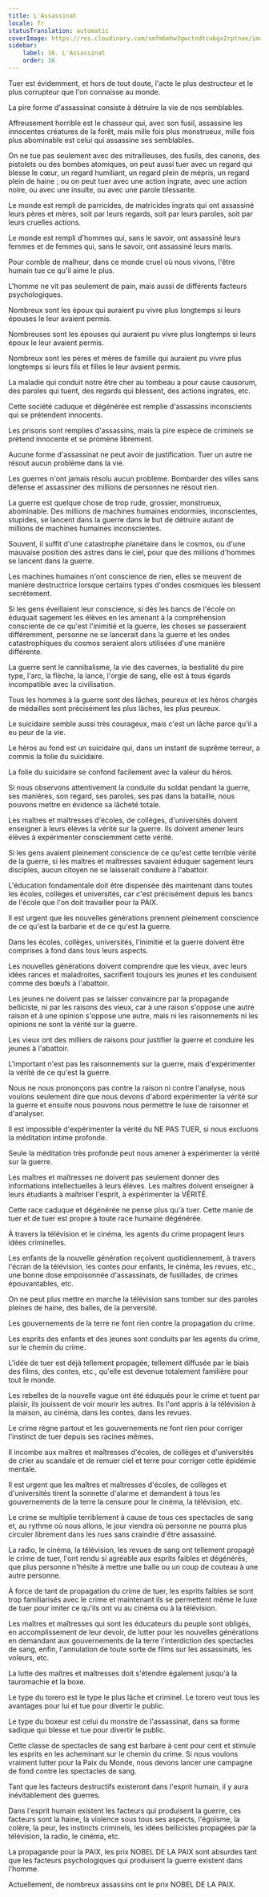 ```yaml
---
title: L'Assassinat
locale: fr
statusTranslation: automatic
coverImage: https://res.cloudinary.com/xmfm6mhw3gwctndtcubgx2rptnae/image/upload/v1740337243/small_cover_educacion_fundamental_a051170f1c.webp
sidebar:
    label: 16. L'Assassinat
    order: 16
---
```

Tuer est évidemment, et hors de tout doute, l'acte le plus destructeur et le plus corrupteur que l'on connaisse au monde.

La pire forme d'assassinat consiste à détruire la vie de nos semblables.

Affreusement horrible est le chasseur qui, avec son fusil, assassine les innocentes créatures de la forêt, mais mille fois plus monstrueux, mille fois plus abominable est celui qui assassine ses semblables.

On ne tue pas seulement avec des mitrailleuses, des fusils, des canons, des pistolets ou des bombes atomiques, on peut aussi tuer avec un regard qui blesse le cœur, un regard humiliant, un regard plein de mépris, un regard plein de haine ; ou on peut tuer avec une action ingrate, avec une action noire, ou avec une insulte, ou avec une parole blessante.

Le monde est rempli de parricides, de matricides ingrats qui ont assassiné leurs pères et mères, soit par leurs regards, soit par leurs paroles, soit par leurs cruelles actions.

Le monde est rempli d'hommes qui, sans le savoir, ont assassiné leurs femmes et de femmes qui, sans le savoir, ont assassiné leurs maris.

Pour comble de malheur, dans ce monde cruel où nous vivons, l'être humain tue ce qu'il aime le plus.

L'homme ne vit pas seulement de pain, mais aussi de différents facteurs psychologiques.

Nombreux sont les époux qui auraient pu vivre plus longtemps si leurs épouses le leur avaient permis.

Nombreuses sont les épouses qui auraient pu vivre plus longtemps si leurs époux le leur avaient permis.

Nombreux sont les pères et mères de famille qui auraient pu vivre plus longtemps si leurs fils et filles le leur avaient permis.

La maladie qui conduit notre être cher au tombeau a pour cause causorum, des paroles qui tuent, des regards qui blessent, des actions ingrates, etc.

Cette société caduque et dégénérée est remplie d'assassins inconscients qui se prétendent innocents.

Les prisons sont remplies d'assassins, mais la pire espèce de criminels se prétend innocente et se promène librement.

Aucune forme d'assassinat ne peut avoir de justification. Tuer un autre ne résout aucun problème dans la vie.

Les guerres n'ont jamais résolu aucun problème. Bombarder des villes sans défense et assassiner des millions de personnes ne résout rien.

La guerre est quelque chose de trop rude, grossier, monstrueux, abominable. Des millions de machines humaines endormies, inconscientes, stupides, se lancent dans la guerre dans le but de détruire autant de millions de machines humaines inconscientes.

Souvent, il suffit d'une catastrophe planétaire dans le cosmos, ou d'une mauvaise position des astres dans le ciel, pour que des millions d'hommes se lancent dans la guerre.

Les machines humaines n'ont conscience de rien, elles se meuvent de manière destructrice lorsque certains types d'ondes cosmiques les blessent secrètement.

Si les gens éveillaient leur conscience, si dès les bancs de l'école on éduquait sagement les élèves en les amenant à la compréhension consciente de ce qu'est l'inimitié et la guerre, les choses se passeraient différemment, personne ne se lancerait dans la guerre et les ondes catastrophiques du cosmos seraient alors utilisées d'une manière différente.

La guerre sent le cannibalisme, la vie des cavernes, la bestialité du pire type, l'arc, la flèche, la lance, l'orgie de sang, elle est à tous égards incompatible avec la civilisation.

Tous les hommes à la guerre sont des lâches, peureux et les héros chargés de médailles sont précisément les plus lâches, les plus peureux.

Le suicidaire semble aussi très courageux, mais c'est un lâche parce qu'il a eu peur de la vie.

Le héros au fond est un suicidaire qui, dans un instant de suprême terreur, a commis la folie du suicidaire.

La folie du suicidaire se confond facilement avec la valeur du héros.

Si nous observons attentivement la conduite du soldat pendant la guerre, ses manières, son regard, ses paroles, ses pas dans la bataille, nous pouvons mettre en évidence sa lâcheté totale.

Les maîtres et maîtresses d'écoles, de collèges, d'universités doivent enseigner à leurs élèves la vérité sur la guerre. Ils doivent amener leurs élèves à expérimenter consciemment cette vérité.

Si les gens avaient pleinement conscience de ce qu'est cette terrible vérité de la guerre, si les maîtres et maîtresses savaient éduquer sagement leurs disciples, aucun citoyen ne se laisserait conduire à l'abattoir.

L'éducation fondamentale doit être dispensée dès maintenant dans toutes les écoles, collèges et universités, car c'est précisément depuis les bancs de l'école que l'on doit travailler pour la PAIX.

Il est urgent que les nouvelles générations prennent pleinement conscience de ce qu'est la barbarie et de ce qu'est la guerre.

Dans les écoles, collèges, universités, l'inimitié et la guerre doivent être comprises à fond dans tous leurs aspects.

Les nouvelles générations doivent comprendre que les vieux, avec leurs idées rances et maladroites, sacrifient toujours les jeunes et les conduisent comme des bœufs à l'abattoir.

Les jeunes ne doivent pas se laisser convaincre par la propagande belliciste, ni par les raisons des vieux, car à une raison s'oppose une autre raison et à une opinion s'oppose une autre, mais ni les raisonnements ni les opinions ne sont la vérité sur la guerre.

Les vieux ont des milliers de raisons pour justifier la guerre et conduire les jeunes à l'abattoir.

L'important n'est pas les raisonnements sur la guerre, mais d'expérimenter la vérité de ce qu'est la guerre.

Nous ne nous prononçons pas contre la raison ni contre l'analyse, nous voulons seulement dire que nous devons d'abord expérimenter la vérité sur la guerre et ensuite nous pouvons nous permettre le luxe de raisonner et d'analyser.

Il est impossible d'expérimenter la vérité du NE PAS TUER, si nous excluons la méditation intime profonde.

Seule la méditation très profonde peut nous amener à expérimenter la vérité sur la guerre.

Les maîtres et maîtresses ne doivent pas seulement donner des informations intellectuelles à leurs élèves. Les maîtres doivent enseigner à leurs étudiants à maîtriser l'esprit, à expérimenter la VÉRITÉ.

Cette race caduque et dégénérée ne pense plus qu'à tuer. Cette manie de tuer et de tuer est propre à toute race humaine dégénérée.

À travers la télévision et le cinéma, les agents du crime propagent leurs idées criminelles.

Les enfants de la nouvelle génération reçoivent quotidiennement, à travers l'écran de la télévision, les contes pour enfants, le cinéma, les revues, etc., une bonne dose empoisonnée d'assassinats, de fusillades, de crimes épouvantables, etc.

On ne peut plus mettre en marche la télévision sans tomber sur des paroles pleines de haine, des balles, de la perversité.

Les gouvernements de la terre ne font rien contre la propagation du crime.

Les esprits des enfants et des jeunes sont conduits par les agents du crime, sur le chemin du crime.

L'idée de tuer est déjà tellement propagée, tellement diffusée par le biais des films, des contes, etc., qu'elle est devenue totalement familière pour tout le monde.

Les rebelles de la nouvelle vague ont été éduqués pour le crime et tuent par plaisir, ils jouissent de voir mourir les autres. Ils l'ont appris à la télévision à la maison, au cinéma, dans les contes, dans les revues.

Le crime règne partout et les gouvernements ne font rien pour corriger l'instinct de tuer depuis ses racines mêmes.

Il incombe aux maîtres et maîtresses d'écoles, de collèges et d'universités de crier au scandale et de remuer ciel et terre pour corriger cette épidémie mentale.

Il est urgent que les maîtres et maîtresses d'écoles, de collèges et d'universités tirent la sonnette d'alarme et demandent à tous les gouvernements de la terre la censure pour le cinéma, la télévision, etc.

Le crime se multiplie terriblement à cause de tous ces spectacles de sang et, au rythme où nous allons, le jour viendra où personne ne pourra plus circuler librement dans les rues sans craindre d'être assassiné.

La radio, le cinéma, la télévision, les revues de sang ont tellement propagé le crime de tuer, l'ont rendu si agréable aux esprits faibles et dégénérés, que plus personne n'hésite à mettre une balle ou un coup de couteau à une autre personne.

À force de tant de propagation du crime de tuer, les esprits faibles se sont trop familiarisés avec le crime et maintenant ils se permettent même le luxe de tuer pour imiter ce qu'ils ont vu au cinéma ou à la télévision.

Les maîtres et maîtresses qui sont les éducateurs du peuple sont obligés, en accomplissement de leur devoir, de lutter pour les nouvelles générations en demandant aux gouvernements de la terre l'interdiction des spectacles de sang, enfin, l'annulation de toute sorte de films sur les assassinats, les voleurs, etc.

La lutte des maîtres et maîtresses doit s'étendre également jusqu'à la tauromachie et la boxe.

Le type du torero est le type le plus lâche et criminel. Le torero veut tous les avantages pour lui et tue pour divertir le public.

Le type du boxeur est celui du monstre de l'assassinat, dans sa forme sadique qui blesse et tue pour divertir le public.

Cette classe de spectacles de sang est barbare à cent pour cent et stimule les esprits en les acheminant sur le chemin du crime. Si nous voulons vraiment lutter pour la Paix du Monde, nous devons lancer une campagne de fond contre les spectacles de sang.

Tant que les facteurs destructifs existeront dans l'esprit humain, il y aura inévitablement des guerres.

Dans l'esprit humain existent les facteurs qui produisent la guerre, ces facteurs sont la haine, la violence sous tous ses aspects, l'égoïsme, la colère, la peur, les instincts criminels, les idées bellicistes propagées par la télévision, la radio, le cinéma, etc.

La propagande pour la PAIX, les prix NOBEL DE LA PAIX sont absurdes tant que les facteurs psychologiques qui produisent la guerre existent dans l'homme.

Actuellement, de nombreux assassins ont le prix NOBEL DE LA PAIX.

